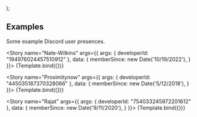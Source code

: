 
<Meta title="Examples" component={DiscordPresence} />

  <div style={{ fontSize: '16px' }}>
    <DiscordPresence classes={DiscordPresenceClassesDefault} args={{ developerId: args.args.developerId }} data={args.data} />
  </div>
);

## Examples

Some example Discord user presences.

<Story name="Nate-Wilkins" args={{
  args: {
    developerId: "194976024457510912"
  },
  data: {
    memberSince: new Date('10/19/2022'),
  }
}}>
  {Template.bind({})}
</Story>

<Story name="Proximitynow" args={{
  args: {
    developerId: "445035187370328066"
  },
  data: {
    memberSince: new Date('5/12/2018'),
  }
}}>
  {Template.bind({})}
</Story>

<Story name="Rajat" args={{
  args: {
    developerId: "754033245972201612"
  },
  data: {
    memberSince: new Date('9/11/2020'),
  }
}}>
  {Template.bind({})}
</Story>

